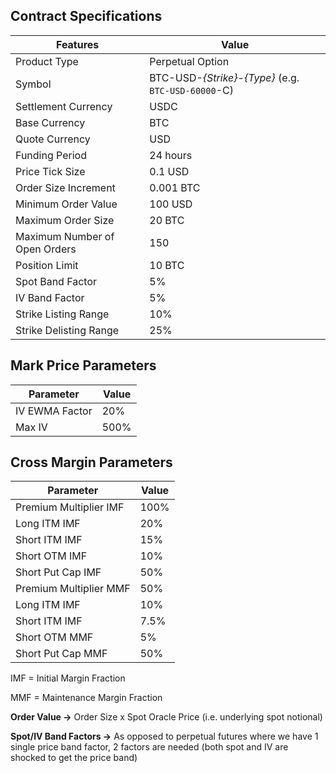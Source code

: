 ## Contract Specifications

| Features                      | Value                                                |
| ----------------------------- | ---------------------------------------------------- |
| Product Type                  | Perpetual Option                                     |
| Symbol                        | BTC-USD-_{Strike}_-_{Type}_ (e.g. `BTC-USD-60000`-C) |
| Settlement Currency           | USDC                                                 |
| Base Currency                 | BTC                                                  |
| Quote Currency                | USD                                                  |
| Funding Period                | 24 hours                                             |
| Price Tick Size               | 0.1 USD                                              |
| Order Size Increment          | 0.001 BTC                                            |
| Minimum Order Value           | 100 USD                                              |
| Maximum Order Size            | 20 BTC                                               |
| Maximum Number of Open Orders | 150                                                  |
| Position Limit                | 10 BTC                                               |
| Spot Band Factor              | 5%                                                   |
| IV Band Factor                | 5%                                                   |
| Strike Listing Range          | 10%                                                  |
| Strike Delisting Range        | 25%                                                  |

## Mark Price Parameters

| Parameter      | Value |
| -------------- | ----- |
| IV EWMA Factor | 20%   |
| Max IV         | 500%  |

## Cross Margin Parameters

| Parameter              | Value |
| ---------------------- | ----- |
| Premium Multiplier IMF | 100%  |
| Long ITM IMF           | 20%   |
| Short ITM IMF          | 15%   |
| Short OTM IMF          | 10%   |
| Short Put Cap IMF      | 50%   |
| Premium Multiplier MMF | 50%   |
| Long ITM IMF           | 10%   |
| Short ITM IMF          | 7.5%  |
| Short OTM MMF          | 5%    |
| Short Put Cap MMF      | 50%   |

IMF = Initial Margin Fraction

MMF = Maintenance Margin Fraction

**Order Value →** Order Size x Spot Oracle Price (i.e. underlying spot notional)

**Spot/IV Band Factors →** As opposed to perpetual futures where we have 1 single price band factor, 2 factors are needed (both spot and IV are shocked to get the price band)
